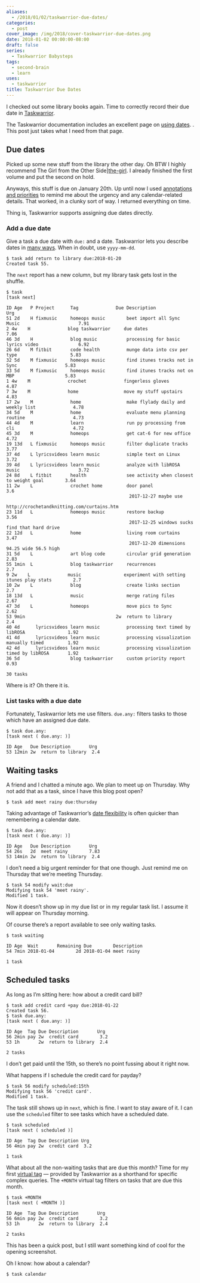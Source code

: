 ```yaml
---
aliases:
  - /2018/01/02/taskwarrior-due-dates/
categories:
  - post
cover_image: /img/2018/cover-taskwarrior-due-dates.png
date: 2018-01-02 00:00:00-08:00
draft: false
series:
  - Taskwarrior Babysteps
tags:
  - second-brain
  - learn
uses:
  - taskwarrior
title: Taskwarrior Due Dates
---
```


I checked out some library books again. Time to correctly record their
due date in [Taskwarrior][].

[Taskwarrior]: https://taskwarrior.org

The Taskwarrior documentation includes an excellent page on [using dates][]. .
This post just takes what I need from that page.

[using dates]: https://taskwarrior.org/docs/using_dates.html

## Due dates

[tw-priorities]: /post/2017/12/taskwarrior-priorities
[the-girl]: https://www.goodreads.com/book/show/30139736-the-girl-from-the-other-side

Picked up some new stuff from the library the other day.
Oh BTW I highly recommend The Girl from the Other Side][the-girl].
I already finished the first volume and put the second on hold.

Anyways, this stuff is due on January 20th. Up until now I used [annotations
and priorities][tw-priorities] to remind me about the urgency and any
calendar-related details. That worked, in a clunky sort of way. I returned
everything on time.

Thing is, Taskwarrior supports assigning due dates directly.

### Add a due date

[many ways]: https://taskwarrior.org/docs/named_dates.html

Give a task a due date with `due:` and a date. Taskwarrior lets you describe
dates in [many ways][]. When in doubt, use `yyyy-mm-dd`.

    $ task add return to library due:2018-01-20
    Created task 55.

The `next` report has a new column, but my library task gets lost in the
shuffle.

    $ task
    [task next]

    ID Age   P Project      Tag              Due Description                                     Urg
    51 2d    H fixmusic     homeops music        beet import all Sync Music                      7.91
    2 4w    H              blog taskwarrior     due dates                                       7.06
    46 3d    H              blog music           processing for basic lyrics video               6.92
    26 6d    M fitbit       code health          munge data into csv per type                    5.83
    32 5d    M fixmusic     homeops music        find itunes tracks not in Sync                  5.83
    33 5d    M fixmusic     homeops music        find itunes tracks not on MBP                   5.83
    1 4w    M              crochet              fingerless gloves                               4.87
    7 3w    M              home                 move my stuff upstairs                          4.83
    17 2w    M              home                 make flylady daily and weekly list              4.78
    34 5d    M              home                 evaluate menu planning routine                  4.73
    44 4d    M              learn                run py processing from cli                      4.72
    45 3d    M              homeops              get cat-6 for new office                        4.72
    19 13d   L fixmusic     homeops music        filter duplicate tracks                         3.77
    37 4d    L lyricsvideos learn music          simple text on Linux                            3.72
    39 4d    L lyricsvideos learn music          analyze with libROSA music                      3.72
    24 8d    L fitbit       health               see activity when closest to weight goal        3.64
    11 2w    L              crochet home         door panel                                       3.6
                                                  2017-12-27 maybe use
                                                http://crochetandknitting.com/curtains.htm
    23 11d   L              homeops music        restore backup                                  3.56
                                                  2017-12-25 windows sucks find that hard drive
    22 12d   L              home                 living room curtains                            3.47
                                                  2017-12-20 dimensions 94.25 wide 56.5 high
    31 5d    L              art blog code        circular grid generation                        2.83
    55 1min  L              blog taskwarrior     recurrences                                      2.7
    9 2w    L              music                experiment with setting itunes play stats        2.7
    10 2w    L              blog                 create links section                             2.7
    18 13d   L              music                merge rating files                              2.67
    47 3d    L              homeops              move pics to Sync                               2.62
    53 9min                                  2w  return to library                                2.4
    40 4d      lyricsvideos learn music          processing text timed by libROSA                1.92
    41 4d      lyricsvideos learn music          processing visualization manually timed         1.92
    42 4d      lyricsvideos learn music          processing visualization timed by libROSA       1.92
    36 5d                   blog taskwarrior     custom priority report                          0.93

    30 tasks

Where is it? Oh there it is.

### List tasks with a due date

Fortunately, Taskwarrior lets me use filters. `due.any:` filters tasks to those
which have an assigned due date.

    $ task due.any:
    [task next ( due.any: )]

    ID Age   Due Description       Urg 
    53 12min 2w  return to library  2.4

## Waiting tasks

A friend and I chatted a minute ago. We plan to meet up on Thursday. Why not
add that as a task, since I have this blog post open?

    $ task add meet rainy due:thursday

[date flexibility]: https://taskwarrior.org/docs/named_dates.html

Taking advantage of Taskwarrior’s [date flexibility][] is often quicker than
remembering a calendar date.

    $ task due.any:
    [task next ( due.any: )]

    ID Age   Due Description       Urg 
    54 26s   2d  meet rainy        7.83
    53 14min 2w  return to library  2.4

I don’t need a big urgent reminder for that one though. Just remind me
on Thursday that we’re meeting Thursday.

    $ task 54 modify wait:due
    Modifying task 54 'meet rainy'.
    Modified 1 task.

Now it doesn’t show up in my due list or in my regular task list. I assume it
will appear on Thursday morning.

Of course there’s a report available to see only waiting tasks.

    $ task waiting

    ID Age  Wait       Remaining Due        Description
    54 7min 2018-01-04        2d 2018-01-04 meet rainy 

    1 task

## Scheduled tasks

As long as I’m sitting here: how about a credit card bill?

    $ task add credit card +pay due:2018-01-22
    Created task 56.
    $ task due.any:
    [task next ( due.any: )]

    ID Age  Tag Due Description       Urg 
    56 2min pay 2w  credit card        3.2
    53 1h       2w  return to library  2.4

    2 tasks

I don’t get paid until the 15th, so there’s no point fussing about it right now.

What happens if I schedule the credit card for payday?

    $ task 56 modify scheduled:15th
    Modifying task 56 'credit card'.
    Modified 1 task.

The task still shows up in `next`, which is fine. I want to stay aware
of it. I can use the `scheduled` filter to see tasks which have a
scheduled date.

    $ task scheduled
    [task next ( scheduled )]

    ID Age  Tag Due Description Urg 
    56 4min pay 2w  credit card  3.2

    1 task

[virtual tag]: https://taskwarrior.org/docs/tags.html#supported

What about all the non-waiting tasks that are due this month? Time for my first
[virtual tag][] — provided by Taskwarrior as a shorthand for specific complex
queries. The `+MONTH` virtual tag filters on tasks that are due this month.

    $ task +MONTH
    [task next ( +MONTH )]

    ID Age  Tag Due Description       Urg 
    56 6min pay 2w  credit card        3.2
    53 1h       2w  return to library  2.4

    2 tasks

This has been a quick post, but I still want something kind of cool for
the opening screenshot.

Oh I know: how about a calendar?

    $ task calendar
